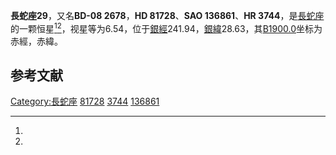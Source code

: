 {{Starbox begin
| name = 長蛇座29
}}
{{Starbox observe
| epoch = [[J2000.0|J2000.0]]
| constell = [[長蛇座|長蛇座]]<ref name=SIMBAD>{{cite web
 | url=http://simbad.u-strasbg.fr/simbad/sim-id?Ident=HR+3744
 | title =Pulsating variable Star
 | publisher=Centre de Données astronomiques de Strasbourg
 | work=SIMBAD
 | accessdate=2012-07-13}}</ref><ref name=DATA>{{cite web
 | url=http://vizier.u-strasbg.fr/viz-bin/VizieR-5?-out.add=.&-source=5050&-corr=PK=HR&-out.max=9999&HR=3744
 | title=VizieR Detailed Page
 | accessdate=2012-07-13
 | archive-date=2016-03-05
 | archive-url=https://web.archive.org/web/20160305062724/http://vizier.u-strasbg.fr/viz-bin/VizieR-5?-out.add=.&-source=5050&-corr=PK=HR&-out.max=9999&HR=3744
 | dead-url=no
 }}</ref>
| 星官 = 
| ra = {{RA|9|27|14.6}}<ref name=SIMBAD /><ref name=DATA />
| dec = {{DEC|-9|13|25}}<ref name=SIMBAD /><ref name=DATA />
| appmag_v = 6.54<ref name=SIMBAD /><ref name=DATA />
}}
{{Starbox character
| class = A2V<ref name=SIMBAD /><ref name=DATA />
| b-v = 0.05<ref name=SIMBAD /><ref name=DATA />
| u-b = 0.02<ref name=SIMBAD /><ref name=DATA />
| r-i = <ref name=SIMBAD /><ref name=DATA />
| variable = 
}}
{{Starbox astrometry
| radial_v = 0.02
| prop_mo_ra = 30
| parallax = 
| p_error = 
}}
{{Starbox catalog
| names =BD-08 2678，[[SAO星表|SAO]] 136861，[[HD星表|HD]] 81728，[[HR星表|HR]] 3744}}
{{Starbox reference |Simbad=HR+3744}}
{{Starbox end}}

'''長蛇座29'''，又名'''BD-08 2678'''，'''HD 81728'''、'''SAO 136861'''、'''HR 3744'''，是[[長蛇座|長蛇座]]的一颗恒星<ref name=SIMBAD /><ref name=DATA />，视星等为6.54，位于[[銀道座標系|銀經]]241.94，[[銀道座標系|銀緯]]28.63，其[[B1900.0|B1900.0]]坐标为赤經{{RA|9|22|20.7}}，赤緯{{DEC|-8|28.63|23}}。

== 参考文献 ==
{{reflist}}

{{長蛇座恒星}}
{{星官|星宿|7|15}}

[[Category:長蛇座|Category:長蛇座]]
[[Category:HD和HDE天體|81728]]
[[Category:HR天體|3744]]
[[Category:SAO天體|136861]]


{{star-stub}}